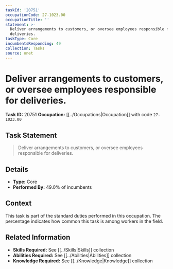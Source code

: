 ```yaml
---
taskId: '20751'
occupationCode: 27-1023.00
occupationTitle: ''
statement: >-
  Deliver arrangements to customers, or oversee employees responsible for
  deliveries.
taskType: Core
incumbentsResponding: 49
collection: Tasks
source: onet
---
```

# Deliver arrangements to customers, or oversee employees responsible for deliveries.

**Task ID:** 20751
**Occupation:** [[../Occupations|Occupation]] with code `27-1023.00`

## Task Statement

> Deliver arrangements to customers, or oversee employees responsible for deliveries.

## Details

- **Type:** Core
- **Performed By:** 49.0% of incumbents

## Context

This task is part of the standard duties performed in this occupation. The percentage indicates how common this task is among workers in the field.

## Related Information

- **Skills Required:** See [[../Skills|Skills]] collection
- **Abilities Required:** See [[../Abilities|Abilities]] collection
- **Knowledge Required:** See [[../Knowledge|Knowledge]] collection
